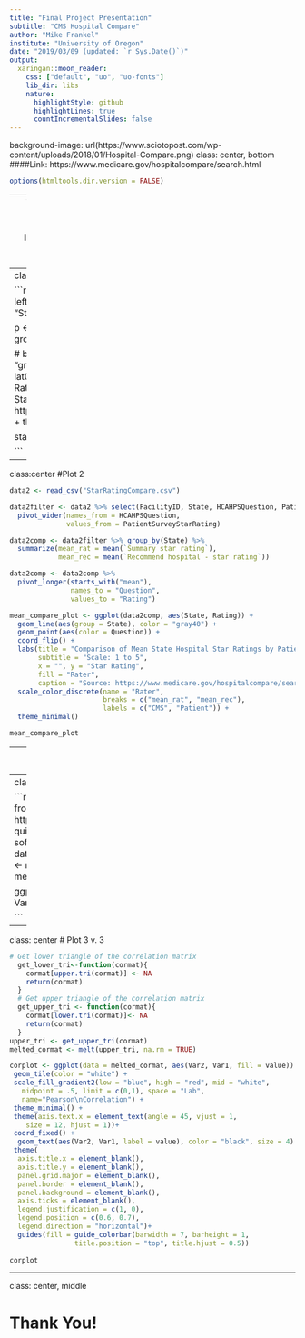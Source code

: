 ---
title: "Final Project Presentation"
subtitle: "CMS Hospital Compare"
author: "Mike Frankel"
institute: "University of Oregon"
date: "2019/03/09 (updated: `r Sys.Date()`)"
output:
  xaringan::moon_reader:
    css: ["default", "uo", "uo-fonts"]
    lib_dir: libs
    nature:
      highlightStyle: github
      highlightLines: true
      countIncrementalSlides: false
---

background-image: url(https://www.sciotopost.com/wp-content/uploads/2018/01/Hospital-Compare.png)
class: center, bottom
####Link: https://www.medicare.gov/hospitalcompare/search.html

```{r setup, include=FALSE}
options(htmltools.dir.version = FALSE)
```

---
```{r include=FALSE}
library(tidyverse)
library(ggplot2)
library(tidyr)
library(lubridate)
library(janitor)
library(scales)
library(gghighlight)
library(colorspace)
library(devtools)
library(colorblindr)
library(stringr)
library(maps)
library(ggthemes)
library(mapproj)
library(reshape2)

data <- read_csv("SummaryStarRating.csv")
```
class: center

#Plot 1 v. 1

```{r echo=FALSE}
data1 <- data %>% group_by(StateName) %>% 
  summarize(mean_rat = mean(PatientSurveyStarRating))

# initial plot
ggplot(data1, aes(StateName, mean_rat)) +
  geom_col() +
  coord_flip() +
  labs(title = "Average 5-Star Hospital Ratings by State")

```

---
class: center
# Plot 1 v. 2

```{r echo=FALSE}
us_states <- map_data("state")
us_states_star <- left_join(us_states, data1, by = c("region" = "StateName"))

p <- ggplot(data = us_states_star,
            aes(x = long, y = lat,
                group = group, fill = mean_rat))

# better plot
state_map <- p + geom_polygon(color = "gray90", size = 0.1) +
  coord_map(projection = "albers", lat0 = 39, lat1 = 45) +
  labs(title = "Average Hospital Rating by State",
       subtitle = "Scale: 1 to 5",
       fill = "Average Star Rating",
       caption = "Source: https://www.medicare.gov/hospitalcompare/search.html") +
  theme_map()

state_map

```


---
class:center
#Plot 2
```{r echo=FALSE, message=FALSE, warning=FALSE}
data2 <- read_csv("StarRatingCompare.csv")

data2filter <- data2 %>% select(FacilityID, State, HCAHPSQuestion, PatientSurveyStarRating) %>%
  pivot_wider(names_from = HCAHPSQuestion, 
              values_from = PatientSurveyStarRating)

data2comp <- data2filter %>% group_by(State) %>% 
  summarize(mean_rat = mean(`Summary star rating`), 
            mean_rec = mean(`Recommend hospital - star rating`))

data2comp <- data2comp %>%
  pivot_longer(starts_with("mean"), 
               names_to = "Question", 
               values_to = "Rating")

mean_compare_plot <- ggplot(data2comp, aes(State, Rating)) +
  geom_line(aes(group = State), color = "gray40") +
  geom_point(aes(color = Question)) +
  coord_flip() +
  labs(title = "Comparison of Mean State Hospital Star Ratings by Patients and CMS",
       subtitle = "Scale: 1 to 5",
       x = "", y = "Star Rating",
       fill = "Rater",
       caption = "Source: https://www.medicare.gov/hospitalcompare/search.html") +
  scale_color_discrete(name = "Rater",
                       breaks = c("mean_rat", "mean_rec"),
                       labels = c("CMS", "Patient")) +
  theme_minimal()

mean_compare_plot
```

---
class: center
#Plot 3 v. 1
```{r echo=FALSE, message=FALSE, warning=FALSE}
data3 <- read_csv("ScatterFile.csv")

data3filter <- data3 %>% select(`Facility ID`, State, `HCAHPS Question`, 
                                `Patient Survey Star Rating`) %>%
  pivot_wider(names_from = 'HCAHPS Question',
              values_from = 'Patient Survey Star Rating')

data3comp <- data3filter %>% group_by(State) %>% 
  summarize(`Nurse communication` = mean(`Nurse communication - star rating`), 
            `Doctor communication` = mean(`Doctor communication - star rating`),
            `Staff responsiveness` = mean(`Staff responsiveness - star rating`),
            `Medicine communication` = mean(`Communication about medicines - star rating`),
            `Discharge info` = mean(`Discharge information - star rating`),
            `Care transition` = mean(`Care transition - star rating`),
            `Cleanliness` = mean(`Cleanliness - star rating`),
            `Quietness` = mean(`Quietness - star rating`),
            `Overall hospital rating` = mean(`Overall hospital rating - star rating`),
            `Recommend hospital` = mean(`Recommend hospital - star rating`),
            `Summary rating` = mean(`Summary star rating`))

# plot1 - scatterplot
ggplot(data3comp, aes(x = `Nurse communication`, y = `Summary rating`)) +
  geom_point() +
  geom_smooth(method = lm, se = FALSE) +
  coord_fixed()
```

---
class: center
# Plot 3 v. 2

```{r echo=FALSE, message=FALSE, warning=FALSE}
# plot2 - correlation matrix heatmap from http://www.sthda.com/english/wiki/ggplot2-quick-correlation-matrix-heatmap-r-software-and-data-visualization
cordata <- data3comp[,c(2,3,4,5,6,7,8,9,12)]
cormat <- round(cor(cordata),2)
melted_cormat <- melt(cormat)

ggplot(melted_cormat, aes(x = Var1, y = Var2, fill = value)) +
  geom_tile()

```

---
class: center
# Plot 3 v. 3

```{r echo=FALSE, message=FALSE, warning=FALSE}

# Get lower triangle of the correlation matrix
  get_lower_tri<-function(cormat){
    cormat[upper.tri(cormat)] <- NA
    return(cormat)
  }
  # Get upper triangle of the correlation matrix
  get_upper_tri <- function(cormat){
    cormat[lower.tri(cormat)]<- NA
    return(cormat)
  }
upper_tri <- get_upper_tri(cormat)
melted_cormat <- melt(upper_tri, na.rm = TRUE)

corplot <- ggplot(data = melted_cormat, aes(Var2, Var1, fill = value)) +
 geom_tile(color = "white") +
 scale_fill_gradient2(low = "blue", high = "red", mid = "white", 
   midpoint = .5, limit = c(0,1), space = "Lab", 
   name="Pearson\nCorrelation") +
 theme_minimal() + 
 theme(axis.text.x = element_text(angle = 45, vjust = 1, 
    size = 12, hjust = 1))+
 coord_fixed() +
  geom_text(aes(Var2, Var1, label = value), color = "black", size = 4) +
 theme(
  axis.title.x = element_blank(),
  axis.title.y = element_blank(),
  panel.grid.major = element_blank(),
  panel.border = element_blank(),
  panel.background = element_blank(),
  axis.ticks = element_blank(),
  legend.justification = c(1, 0),
  legend.position = c(0.6, 0.7),
  legend.direction = "horizontal")+
  guides(fill = guide_colorbar(barwidth = 7, barheight = 1,
                title.position = "top", title.hjust = 0.5)) 
  
corplot

```

---
class: center, middle

# Thank You!